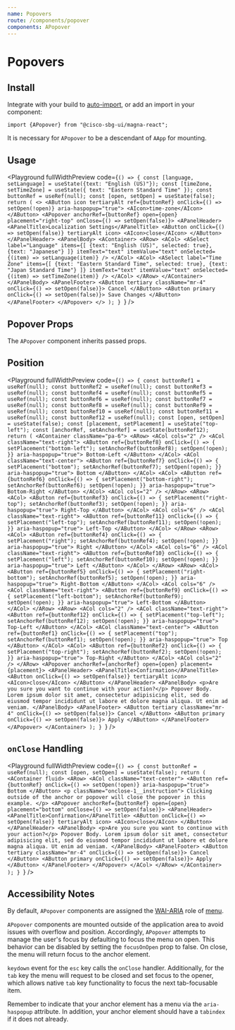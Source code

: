 ```yaml
---
name: Popovers
route: /components/popover
components: APopover
---
```


# Popovers

## Install

Integrate with your build to [auto-import](/#integrating), or add an import in your component:

```
import {APopover} from "@cisco-sbg-ui/magna-react";
```

It is necessary for `APopover` to be a descendant of `AApp` for mounting.

## Usage

<Playground
  fullWidthPreview
  code={`() => {
  const [language, setLanguage] = useState({text: "English (US)"});
  const [timeZone, setTimeZone] = useState({
    text: "Eastern Standard Time"
  });
  const buttonRef = useRef(null);
  const [open, setOpen] = useState(false);
  return (
    <>
      <AButton
        icon
        tertiaryAlt
        ref={buttonRef}
        onClick={() => setOpen(!open)}
        aria-haspopup="true">
        <AIcon>time-zone</AIcon>
      </AButton>
      <APopover
        anchorRef={buttonRef}
        open={open}
        placement="right-top"
        onClose={() => setOpen(false)}>
        <APanelHeader>
          <APanelTitle>Localization Settings</APanelTitle>
          <AButton onClick={() => setOpen(false)} tertiaryAlt icon>
            <AIcon>close</AIcon>
          </AButton>
        </APanelHeader>
        <APanelBody>
          <AContainer>
            <ARow>
              <ACol>
                <ASelect
                  label="Language"
                  items={[
                    {text: "English (US)", selected: true},
                    {text: "Japanese"}
                  ]}
                  itemText="text"
                  itemValue="text"
                  onSelected={(item) => setLanguage(item)}
                />
              </ACol>
              <ACol>
                <ASelect
                  label="Time Zone"
                  items={[
                    {text: "Eastern Standard Time", selected: true},
                    {text: "Japan Standard Time"}
                  ]}
                  itemText="text"
                  itemValue="text"
                  onSelected={(item) => setTimeZone(item)}
                />
              </ACol>
            </ARow>
          </AContainer>
        </APanelBody>
        <APanelFooter>
          <AButton tertiary className="mr-4" onClick={() => setOpen(false)}>
            Cancel
          </AButton>
          <AButton primary onClick={() => setOpen(false)}>
            Save Changes
          </AButton>
        </APanelFooter>
      </APopover>
    </>
  );
}
`}
/>

## Popover Props

The `APopover` component inherits passed props.

<Props of="APopover" />

## Position

<Playground
  fullWidthPreview
  code={`() => {
  const buttonRef1 = useRef(null);
  const buttonRef2 = useRef(null);
  const buttonRef3 = useRef(null);
  const buttonRef4 = useRef(null);
  const buttonRef5 = useRef(null);
  const buttonRef6 = useRef(null);
  const buttonRef7 = useRef(null);
  const buttonRef8 = useRef(null);
  const buttonRef9 = useRef(null);
  const buttonRef10 = useRef(null);
  const buttonRef11 = useRef(null);
  const buttonRef12 = useRef(null);
  const [open, setOpen] = useState(false);
  const [placement, setPlacement] = useState("top-left");
  const [anchorRef, setAnchorRef] = useState(buttonRef12);
  return (
    <AContainer className="pa-6">
      <ARow>
        <ACol cols="2" />
        <ACol className="text-right">
          <AButton
            ref={buttonRef8}
            onClick={() => {
              setPlacement("bottom-left");
              setAnchorRef(buttonRef8);
              setOpen(!open);
            }}
            aria-haspopup="true">
            Bottom-Left
          </AButton>
        </ACol>
        <ACol className="text-center">
          <AButton
            ref={buttonRef7}
            onClick={() => {
              setPlacement("bottom");
              setAnchorRef(buttonRef7);
              setOpen(!open);
            }}
            aria-haspopup="true">
            Bottom
          </AButton>
        </ACol>
        <ACol>
          <AButton
            ref={buttonRef6}
            onClick={() => {
              setPlacement("bottom-right");
              setAnchorRef(buttonRef6);
              setOpen(!open);
            }}
            aria-haspopup="true">
            Bottom-Right
          </AButton>
        </ACol>
        <ACol cols="2" />
      </ARow>
      <ARow>
        <ACol>
          <AButton
            ref={buttonRef3}
            onClick={() => {
              setPlacement("right-top");
              setAnchorRef(buttonRef3);
              setOpen(!open);
            }}
            aria-haspopup="true">
            Right-Top
          </AButton>
        </ACol>
        <ACol cols="6" />
        <ACol className="text-right">
          <AButton
            ref={buttonRef11}
            onClick={() => {
              setPlacement("left-top");
              setAnchorRef(buttonRef11);
              setOpen(!open);
            }}
            aria-haspopup="true">
            Left-Top
          </AButton>
        </ACol>
      </ARow>
      <ARow>
        <ACol>
          <AButton
            ref={buttonRef4}
            onClick={() => {
              setPlacement("right");
              setAnchorRef(buttonRef4);
              setOpen(!open);
            }}
            aria-haspopup="true">
            Right
          </AButton>
        </ACol>
        <ACol cols="6" />
        <ACol className="text-right">
          <AButton
            ref={buttonRef10}
            onClick={() => {
              setPlacement("left");
              setAnchorRef(buttonRef10);
              setOpen(!open);
            }}
            aria-haspopup="true">
            Left
          </AButton>
        </ACol>
      </ARow>
      <ARow>
        <ACol>
          <AButton
            ref={buttonRef5}
            onClick={() => {
              setPlacement("right-bottom");
              setAnchorRef(buttonRef5);
              setOpen(!open);
            }}
            aria-haspopup="true">
            Right-Bottom
          </AButton>
        </ACol>
        <ACol cols="6" />
        <ACol className="text-right">
          <AButton
            ref={buttonRef9}
            onClick={() => {
              setPlacement("left-bottom");
              setAnchorRef(buttonRef9);
              setOpen(!open);
            }}
            aria-haspopup="true">
            Left-Bottom
          </AButton>
        </ACol>
      </ARow>
      <ARow>
        <ACol cols="2" />
        <ACol className="text-right">
          <AButton
            ref={buttonRef12}
            onClick={() => {
              setPlacement("top-left");
              setAnchorRef(buttonRef12);
              setOpen(!open);
            }}
            aria-haspopup="true">
            Top-Left
          </AButton>
        </ACol>
        <ACol className="text-center">
          <AButton
            ref={buttonRef1}
            onClick={() => {
              setPlacement("top");
              setAnchorRef(buttonRef1);
              setOpen(!open);
            }}
            aria-haspopup="true">
            Top
          </AButton>
        </ACol>
        <ACol>
          <AButton
            ref={buttonRef2}
            onClick={() => {
              setPlacement("top-right");
              setAnchorRef(buttonRef2);
              setOpen(!open);
            }}
            aria-haspopup="true">
            Top-Right
          </AButton>
        </ACol>
        <ACol cols="2" />
      </ARow>
      <APopover anchorRef={anchorRef} open={open} placement={placement}>
        <APanelHeader>
          <APanelTitle>Confirmation</APanelTitle>
          <AButton onClick={() => setOpen(false)} tertiaryAlt icon>
            <AIcon>close</AIcon>
          </AButton>
        </APanelHeader>
        <APanelBody>
          <p>Are you sure you want to continue with your action?</p>
          Popover Body. Lorem ipsum dolor sit amet, consectetur adipisicing elit,
          sed do eiusmod tempor incididunt ut labore et dolore magna aliqua. Ut
          enim ad veniam.
        </APanelBody>
        <APanelFooter>
          <AButton tertiary className="mr-4" onClick={() => setOpen(false)}>
            Cancel
          </AButton>
          <AButton primary onClick={() => setOpen(false)}>
            Apply
          </AButton>
        </APanelFooter>
      </APopover>
    </AContainer>
  );
}
`}
/>

## `onClose` Handling

<Playground
  fullWidthPreview
  code={`() => {
  const buttonRef = useRef(null);
  const [open, setOpen] = useState(false);
  return (
    <AContainer fluid>
      <ARow>
        <ACol className="text-center">
          <AButton
            ref={buttonRef}
            onClick={() => setOpen(!open)}
            aria-haspopup="true">
            Bottom
          </AButton>
          <p className="onclose-1__instruction">
            Clicking outside of the anchor or popover will close the popover
            in this example.
          </p>
          <APopover
            anchorRef={buttonRef}
            open={open}
            placement="bottom"
            onClose={() => setOpen(false)}>
            <APanelHeader>
              <APanelTitle>Confirmation</APanelTitle>
              <AButton onClick={() => setOpen(false)} tertiaryAlt icon>
                <AIcon>close</AIcon>
              </AButton>
            </APanelHeader>
            <APanelBody>
              <p>Are you sure you want to continue with your action?</p>
              Popover Body. Lorem ipsum dolor sit amet, consectetur adipisicing
              elit, sed do eiusmod tempor incididunt ut labore et dolore magna
              aliqua. Ut enim ad veniam.
            </APanelBody>
            <APanelFooter>
              <AButton
                tertiary
                className="mr-4"
                onClick={() => setOpen(false)}>
                Cancel
              </AButton>
              <AButton primary onClick={() => setOpen(false)}>
                Apply
              </AButton>
            </APanelFooter>
          </APopover>
        </ACol>
      </ARow>
    </AContainer>
  );
}
`}
/>

## Accessibility Notes

By default, `APopover` components are assigned the [WAI-ARIA](https://www.w3.org/WAI/standards-guidelines/aria/) role of [menu](https://www.w3.org/TR/wai-aria/#menu).

`APopover` components are mounted outside of the application area to avoid issues with overflow and position.
Accordingly, `APopover` attempts to manage the user's focus by defaulting to focus the menu on open.
This behavior can be disabled by setting the `focusOnOpen` prop to false.
On close, the menu will return focus to the anchor element.

`keydown` event for the `esc` key calls the `onClose` handler. Additionally, for the `tab`
key the menu will request to be closed and set focus to the opener, which allows native `tab`
key functionality to focus the next tab-focusable item.

Remember to indicate that your anchor element has a menu via the `aria-haspopup` attribute. In addition, your anchor element should have a `tabindex` if it does not already.
